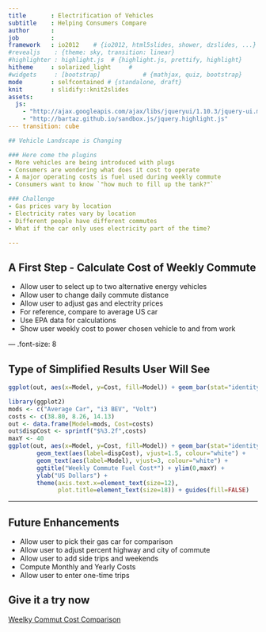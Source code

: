 ```yaml
---
title       : Electrification of Vehicles
subtitle    : Helping Consumers Compare
author      : 
job         : 
framework   : io2012    # {io2012, html5slides, shower, dzslides, ...}
#revealjs    : {theme: sky, transition: linear}
#highlighter : highlight.js  # {highlight.js, prettify, highlight}
hitheme     : solarized_light     # 
#widgets     : [bootstrap]            # {mathjax, quiz, bootstrap}
mode        : selfcontained # {standalone, draft}
knit        : slidify::knit2slides
assets:
  js:
    - "http://ajax.googleapis.com/ajax/libs/jqueryui/1.10.3/jquery-ui.min.js"
    - "http://bartaz.github.io/sandbox.js/jquery.highlight.js"
--- transition: cube 

## Vehicle Landscape is Changing

### Here come the plugins
- More vehicles are being introduced with plugs
- Consumers are wondering what does it cost to operate
- A major operating costs is fuel used during weekly commute
- Consumers want to know `"how much to fill up the tank?"`

### Challenge
- Gas prices vary by location
- Electricity rates vary by location
- Different people have different commutes
- What if the car only uses electricity part of the time?

--- 
```


## A First Step - Calculate Cost of Weekly Commute

- Allow user to select up to two alternative energy vehicles
- Allow user to change daily commute distance
- Allow user to adjust gas and electrity prices
- For reference, compare to average US car
- Use EPA data for calculations
- Show user weekly cost to power chosen vehicle to and from work

--- .font-size: 8 

## Type of Simplified Results User Will See
```r
ggplot(out, aes(x=Model, y=Cost, fill=Model)) + geom_bar(stat="identity") + geom_text(aes(label=dispCost), vjust=1.5, colour="white") + geom_text(aes(label=Model), vjust=3, colour="white") + ggtitle("Weekly Commute Fuel Cost*") + ylim(0,maxY) +  ylab("US Dollars") + theme(axis.text.x=element_text(size=12),plot.title=element_text(size=18)) + guides(fill=FALSE)
```


```r
library(ggplot2)
mods <- c("Average Car", "i3 BEV", "Volt")
costs <- c(38.80, 8.26, 14.13)
out <- data.frame(Model=mods, Cost=costs)
out$dispCost <- sprintf("$%3.2f",costs)
maxY <- 40
ggplot(out, aes(x=Model, y=Cost, fill=Model)) + geom_bar(stat="identity") + 
        geom_text(aes(label=dispCost), vjust=1.5, colour="white") +
        geom_text(aes(label=Model), vjust=3, colour="white") +
        ggtitle("Weekly Commute Fuel Cost*") + ylim(0,maxY) +  
        ylab("US Dollars") +
        theme(axis.text.x=element_text(size=12),
              plot.title=element_text(size=18)) + guides(fill=FALSE)
```


--- 

## Future Enhancements

- Allow user to pick their gas car for comparison
- Allow user to adjust percent highway and city of commute
- Allow user to add side trips and weekends
- Compute Monthly and Yearly Costs
- Allow user to enter one-time trips

## Give it a try now
[Weelky Commut Cost Comparison](http://hsparra.shinyapps.io/mpg_comparison/)
